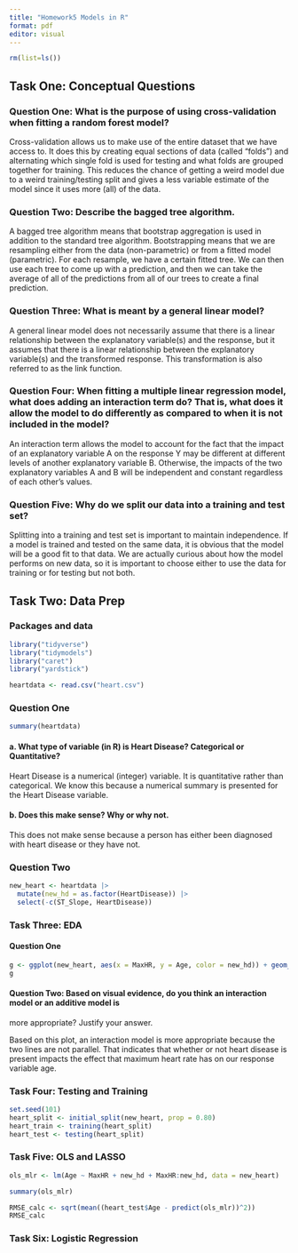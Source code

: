 ```yaml
---
title: "Homework5 Models in R"
format: pdf
editor: visual
---
```


```r
rm(list=ls())
```

## Task One: Conceptual Questions

### Question One: What is the purpose of using cross-validation when fitting a random forest model?

Cross-validation allows us to make use of the entire dataset that we have access to. It does this by creating equal sections of data (called "folds") and alternating which single fold is used for testing and what folds are grouped together for training. This reduces the chance of getting a weird model due to a weird training/testing split and gives a less variable estimate of the model since it uses more (all) of the data. 

### Question Two: Describe the bagged tree algorithm.

A bagged tree algorithm means that bootstrap aggregation is used in addition to the standard tree algorithm. Bootstrapping means that we are resampling either from the data (non-parametric) or from a fitted model (parametric). For each resample, we have a certain fitted tree. We can then use each tree to come up with a prediction, and then we can take the average of all of the predictions from all of our trees to create a final prediction. 

### Question Three: What is meant by a general linear model?

A general linear model does not necessarily assume that there is a linear relationship between the explanatory variable(s) and the response, but it assumes that there is a linear relationship between the explanatory variable(s) and the transformed response. This transformation is also referred to as the link function.

### Question Four: When fitting a multiple linear regression model, what does adding an interaction term do? That is, what does it allow the model to do differently as compared to when it is not included in the model?

An interaction term allows the model to account for the fact that the impact of an explanatory variable A on the response Y may be different at different levels of another explanatory variable B. Otherwise, the impacts of the two explanatory variables A and B will be independent and constant regardless of each other's values. 

### Question Five: Why do we split our data into a training and test set?

Splitting into a training and test set is important to maintain independence. If a model is trained and tested on the same data, it is obvious that the model will be a good fit to that data. We are actually curious about how the model performs on new data, so it is important to choose either to use the data for training or for testing but not both. 

## Task Two: Data Prep

### Packages and data

```r
library("tidyverse")
library("tidymodels")
library("caret")
library("yardstick")

heartdata <- read.csv("heart.csv")
```

### Question One

```r
summary(heartdata)
```

#### a. What type of variable (in R) is Heart Disease? Categorical or Quantitative?

Heart Disease is a numerical (integer) variable. It is quantitative rather than categorical. We know this because a numerical summary is presented for the Heart Disease variable. 

#### b. Does this make sense? Why or why not.

This does not make sense because a person has either been diagnosed with heart disease or they have not. 

### Question Two

```r
new_heart <- heartdata |>
  mutate(new_hd = as.factor(HeartDisease)) |>
  select(-c(ST_Slope, HeartDisease))
```

### Task Three: EDA

#### Question One

```r
g <- ggplot(new_heart, aes(x = MaxHR, y = Age, color = new_hd)) + geom_point() + geom_smooth(method=lm, se=FALSE) + labs(title = "Age by Max Heart Rate", x = "Max Heart Rate", y = "Age")
g
```

#### Question Two: Based on visual evidence, do you think an interaction model or an additive model is
more appropriate? Justify your answer.

Based on this plot, an interaction model is more appropriate because the two lines are not parallel. That indicates that whether or not heart disease is present impacts the effect that maximum heart rate has on our response variable age.

### Task Four: Testing and Training

```r
set.seed(101)
heart_split <- initial_split(new_heart, prop = 0.80)
heart_train <- training(heart_split)
heart_test <- testing(heart_split)
```

### Task Five: OLS and LASSO

```r
ols_mlr <- lm(Age ~ MaxHR + new_hd + MaxHR:new_hd, data = new_heart)

summary(ols_mlr)
```

```r
RMSE_calc <- sqrt(mean((heart_test$Age - predict(ols_mlr))^2))
RMSE_calc
```



### Task Six: Logistic Regression